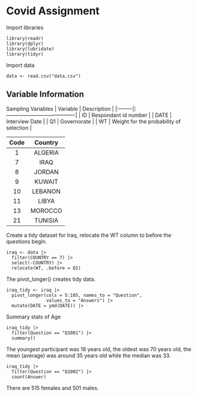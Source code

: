 # Covid Assignment

Import libraries
```
library(readr)
library(dplyr)
library(lubridate)
library(tidyr)
```

Import data
```
data <- read.csv("data.csv")
```

## Variable Information

Sampling Variables
| Variable | Description                             |
|:--------:|:---------------------------------------:|
| ID       | Respondant id number                    |
| DATE     | Interview Date                          |
| Q1       | Governorate                             |
| WT       | Weight for the probability of selection |


| Code | Country |
|:----:|:-------:|
| 1    | ALGERIA |
| 7    | IRAQ    |
| 8    | JORDAN  |
| 9    | KUWAIT  |
| 10   | LEBANON |
| 11   | LIBYA   |
| 13   | MOROCCO |
| 21   | TUNISIA |


Create a tidy dataset for Iraq, relocate the WT column to before the questions
begin.
```
iraq <- data |>
  filter(COUNTRY == 7) |>
  select(-COUNTRY) |>
  relocate(WT, .before = Q1)
```

The pivot_longer() creates tidy data.
```
iraq_tidy <- iraq |>
  pivot_longer(cols = 5:105, names_to = "Question",
               values_to = "Answers") |>
  mutate(DATE = ymd(DATE)) |>
```

Summary stats of Age
```
iraq_tidy |>
  filter(Question == "Q1001") |>
  summary()
```
The youngest participant was 18 years old, the oldest was 70 years old, the mean
(average) was around 35 years old while the median was 33.

```
iraq_tidy |>
  filter(Question == "Q1002") |>
  count(Answer)
```
There are 515 females and 501 males.
